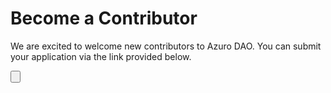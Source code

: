 
# Become a Contributor

We are excited to welcome new contributors to Azuro DAO. You can submit your application via the link provided below.

<div className="grid lg:grid-cols-2 gap-3 mt-4">
  <Card
    text="Generalist Marketer"
    to="/azuro-dao/become-a-contributor/generalist-marketer"
  />
</div>

<Button
  className="mt-6"
  title="Say Hello"
  toTab="https://azuro.typeform.com/contribute"
/>
